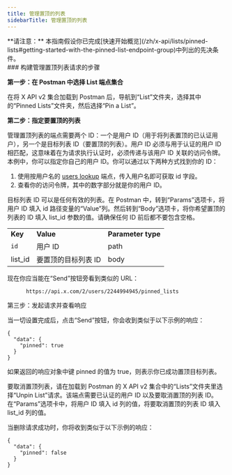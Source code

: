 ```yaml
---
title: 管理置顶的列表
sidebarTitle: 管理置顶的列表
---
```



<Note>
  **请注意：** 本指南假设你已完成[快速开始概览](/zh/x-api/lists/pinned-lists#getting-started-with-the-pinned-list-endpoint-group)中列出的先决条件。
</Note>

<div id="steps-to-build-a-manage-pinned-list-request">
  ### 构建管理置顶列表请求的步骤
</div>

**第一步：在 Postman 中选择 List 端点集合**

在将 X API v2 集合加载到 Postman 后，导航到“List”文件夹，选择其中的“Pinned Lists”文件夹，然后选择“Pin a List”。

**第二步：指定要置顶的列表**

管理置顶列表的端点需要两个 ID：一个是用户 ID（用于将列表置顶的已认证用户），另一个是目标列表 ID（要置顶的列表）。用户 ID 必须与用于认证的用户 ID 相匹配，这意味着在为请求执行认证时，必须传递与该用户 ID 关联的访问令牌。本例中，你可以指定你自己的用户 ID。你可以通过以下两种方式找到你的 ID：

1. 使用按用户名的 [users lookup](/zh/x-api/users/lookup/introduction) 端点，传入用户名即可获取 id 字段。
2. 查看你的访问令牌，其中的数字部分就是你的用户 ID。

目标列表 ID 可以是任何有效的列表。在 Postman 中，转到“Params”选项卡，将用户 ID 填入 id 路径变量的“Value”列。然后转到“Body”选项卡，将你希望置顶的列表的 ID 填入 list\_id 参数的值。请确保任何 ID 前后都不要包含空格。

|     |     |     |
| :--- | :--- | :--- |
| **Key** | **Value** | **Parameter type** |
| `id` | 用户 ID | path |
| list\_id | 要置顶的目标列表 ID | body |

现在你应当能在“Send”按钮旁看到类似的 URL：

```
      https://api.x.com/2/users/2244994945/pinned_lists
```

第三步：发起请求并查看响应

当一切设置完成后，点击“Send”按钮，你会收到类似于以下示例的响应：

```
{
  "data": {
    "pinned": true
  }
}
```

如果返回的响应对象中键 pinned 的值为 true，则表示你已成功置顶目标列表。

要取消置顶列表，请在加载到 Postman 的 X API v2 集合中的“Lists”文件夹里选择“Unpin List”请求。该端点需要已认证的用户 ID 以及要取消置顶的列表 ID。在“Params”选项卡中，将用户 ID 填入 id 列的值，将要取消置顶的列表 ID 填入 list\_id 列的值。

当删除请求成功时，你将收到类似于以下示例的响应：

```
{
  "data": {
    "pinned": false
  }
}
```